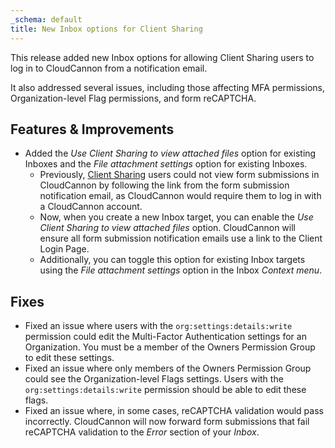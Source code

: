 ```yaml
---
_schema: default
title: New Inbox options for Client Sharing
---
```

This release added new Inbox options for allowing Client Sharing users to log in to CloudCannon from a notification email.

It also addressed several issues, including those affecting MFA permissions, Organization-level Flag permissions, and form reCAPTCHA.

## Features & Improvements

* Added the *Use Client Sharing to view attached files* option for existing Inboxes and the *File attachment settings* option for existing Inboxes.
  * Previously, [Client Sharing](/documentation/articles/what-is-client-sharing/) users could not view form submissions in CloudCannon by following the link from the form submission notification email, as CloudCannon would require them to log in with a CloudCannon account.
  * Now, when you create a new Inbox target, you can enable the *Use Client Sharing to view attached files* option. CloudCannon will ensure all form submission notification emails use a link to the Client Login Page.
  * Additionally, you can toggle this option for existing Inbox targets using the *File attachment settings* option in the Inbox *Context menu*.

## Fixes

* Fixed an issue where users with the `org:settings:details:write` permission could edit the Multi-Factor Authentication settings for an Organization. You must be a member of the Owners Permission Group to edit these settings.
* Fixed an issue where only members of the Owners Permission Group could see the Organization-level Flags settings. Users with the `org:settings:details:write` permission should be able to edit these flags.
* Fixed an issue where, in some cases, reCAPTCHA validation would pass incorrectly. CloudCannon will now forward form submissions that fail reCAPTCHA validation to the *Error* section of your *Inbox*.